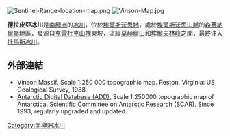[[Image:Sentinel-Range-location-map.png|thumb]]
[[Image:Vinson-Map.jpg|thumb]]

{{coord|78|34|S|85|03|W|type:glacier_region:AQ_source:GNIS|display=title}}

'''德拉皮亞冰川'''是[[南極洲|南極洲]]的[[冰川|冰川]]，位於[[埃爾斯沃思地|埃爾斯沃思地]]，處於[[埃爾斯沃思山脈|埃爾斯沃思山脈]]的[[森蒂納爾嶺|森蒂納爾嶺]]地區，發源自[[克雷杜克山塊|克雷杜克山塊]]東坡，流經[[莫赫爾山|莫赫爾山]]和[[埃爾夫林峰|埃爾夫林峰]]之間，最終注入[[托馬斯冰川|托馬斯冰川]]。

==外部連結==
* Vinson Massif.  Scale 1:250 000 topographic map.  Reston, Virginia: US Geological Survey, 1988.
* [http://www.add.scar.org Antarctic Digital Database (ADD).] {{Wayback|url=http://www.add.scar.org/ |date=20170305000653 }} Scale 1:250000 topographic map of Antarctica. Scientific Committee on Antarctic Research (SCAR). Since 1993, regularly upgraded and updated.

{{DEFAULTSORT:Della Pia Glacier}}
[[Category:南極洲冰川|Category:南極洲冰川]]


{{EllsworthLand-geo-stub}}